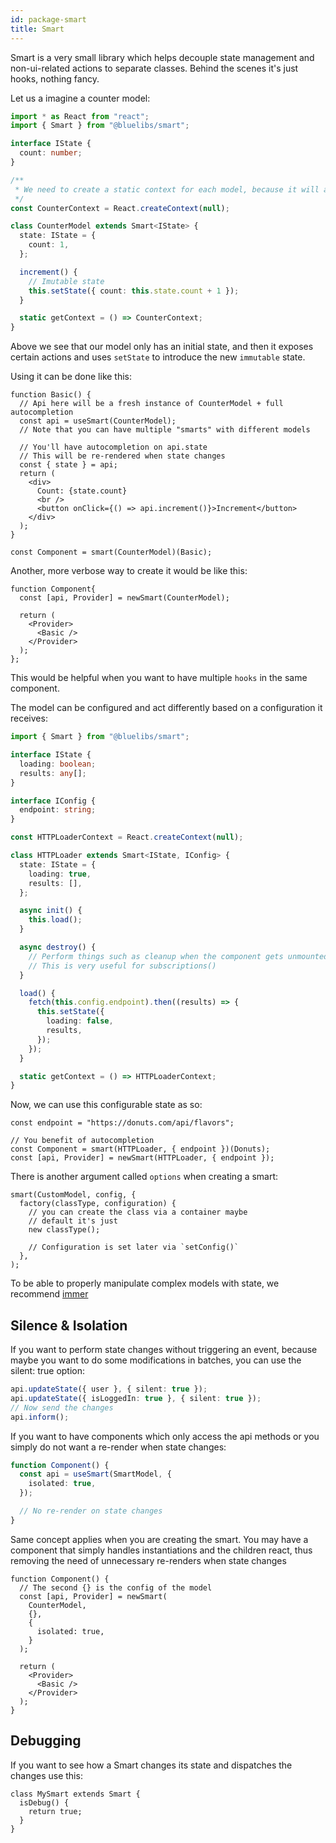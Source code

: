 ```yaml
---
id: package-smart
title: Smart
---
```



<PackageHeader version="1.5.1" packageName="smart"  />

Smart is a very small library which helps decouple state management and non-ui-related actions to separate classes. Behind the scenes it's just hooks, nothing fancy.

Let us a imagine a counter model:

```ts
import * as React from "react";
import { Smart } from "@bluelibs/smart";

interface IState {
  count: number;
}

/**
 * We need to create a static context for each model, because it will allow us to use multiple smart models * together and we must have a way to differentiate them
 */
const CounterContext = React.createContext(null);

class CounterModel extends Smart<IState> {
  state: IState = {
    count: 1,
  };

  increment() {
    // Imutable state
    this.setState({ count: this.state.count + 1 });
  }

  static getContext = () => CounterContext;
}
```

Above we see that our model only has an initial state, and then it exposes certain actions and uses `setState` to introduce the new `immutable` state.

Using it can be done like this:

```tsx
function Basic() {
  // Api here will be a fresh instance of CounterModel + full autocompletion
  const api = useSmart(CounterModel);
  // Note that you can have multiple "smarts" with different models

  // You'll have autocompletion on api.state
  // This will be re-rendered when state changes
  const { state } = api;
  return (
    <div>
      Count: {state.count}
      <br />
      <button onClick={() => api.increment()}>Increment</button>
    </div>
  );
}

const Component = smart(CounterModel)(Basic);
```

Another, more verbose way to create it would be like this:

```tsx
function Component{
  const [api, Provider] = newSmart(CounterModel);

  return (
    <Provider>
      <Basic />
    </Provider>
  );
};
```

This would be helpful when you want to have multiple `hooks` in the same component.

The model can be configured and act differently based on a configuration it receives:

```ts
import { Smart } from "@bluelibs/smart";

interface IState {
  loading: boolean;
  results: any[];
}

interface IConfig {
  endpoint: string;
}

const HTTPLoaderContext = React.createContext(null);

class HTTPLoader extends Smart<IState, IConfig> {
  state: IState = {
    loading: true,
    results: [],
  };

  async init() {
    this.load();
  }

  async destroy() {
    // Perform things such as cleanup when the component gets unmounted
    // This is very useful for subscriptions()
  }

  load() {
    fetch(this.config.endpoint).then((results) => {
      this.setState({
        loading: false,
        results,
      });
    });
  }

  static getContext = () => HTTPLoaderContext;
}
```

Now, we can use this configurable state as so:

```tsx
const endpoint = "https://donuts.com/api/flavors";

// You benefit of autocompletion
const Component = smart(HTTPLoader, { endpoint })(Donuts);
const [api, Provider] = newSmart(HTTPLoader, { endpoint });
```

There is another argument called `options` when creating a smart:

```tsx
smart(CustomModel, config, {
  factory(classType, configuration) {
    // you can create the class via a container maybe
    // default it's just
    new classType();

    // Configuration is set later via `setConfig()`
  },
);
```

To be able to properly manipulate complex models with state, we recommend [immer](https://immerjs.github.io/immer/docs/introduction)

## Silence & Isolation

If you want to perform state changes without triggering an event, because maybe you want to do some modifications in batches, you can use the silent: true option:

```ts
api.updateState({ user }, { silent: true });
api.updateState({ isLoggedIn: true }, { silent: true });
// Now send the changes
api.inform();
```

If you want to have components which only access the api methods or you simply do not want a re-render when state changes:

```ts
function Component() {
  const api = useSmart(SmartModel, {
    isolated: true,
  });

  // No re-render on state changes
}
```

Same concept applies when you are creating the smart. You may have a component that simply handles instantiations and the children react, thus removing the need of unnecessary re-renders when state changes

```tsx
function Component() {
  // The second {} is the config of the model
  const [api, Provider] = newSmart(
    CounterModel,
    {},
    {
      isolated: true,
    }
  );

  return (
    <Provider>
      <Basic />
    </Provider>
  );
}
```

## Debugging

If you want to see how a Smart changes its state and dispatches the changes use this:

```tsx
class MySmart extends Smart {
  isDebug() {
    return true;
  }
}
```
